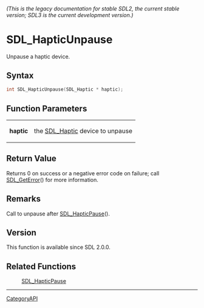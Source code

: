 ====== (This is the legacy documentation for stable SDL2, the current stable version; SDL3 is the current development version.) ======
= SDL_HapticUnpause =

Unpause a haptic device.

== Syntax ==

<syntaxhighlight lang='c'>
int SDL_HapticUnpause(SDL_Haptic * haptic);
</syntaxhighlight>

== Function Parameters ==

{|
|'''haptic'''
|the [[SDL_Haptic]] device to unpause
|}

== Return Value ==

Returns 0 on success or a negative error code on failure; call
[[SDL_GetError]]() for more information.

== Remarks ==

Call to unpause after [[SDL_HapticPause]]().

== Version ==

This function is available since SDL 2.0.0.

== Related Functions ==

:[[SDL_HapticPause]]

----
[[CategoryAPI]]


